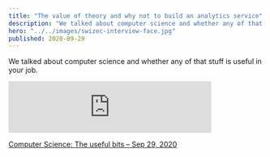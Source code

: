 ```yaml
---
title: "The value of theory and why not to build an analytics service"
description: "We talked about computer science and whether any of that stuff is useful in your job"
hero: "../../images/swizec-interview-face.jpg"
published: 2020-09-29
---
```


We talked about computer science and whether any of that stuff is useful in your job.

<iframe
  src="https://anchor.fm/just-the-useful-bits/embed/episodes/With-Swizec-Teller-The-Value-of-Theory-and-Why-Not-to-Build-an-Analytics-Service-ek5m7a/a-a3bit1a"
  height="102px"
  width="400px"
  frameborder="0"
  scrolling="no"
></iframe>

[Computer Science: The useful bits – Sep 29, 2020](https://anchor.fm/just-the-useful-bits/episodes/With-Swizec-Teller-The-Value-of-Theory-and-Why-Not-to-Build-an-Analytics-Service-ek5m7a)
